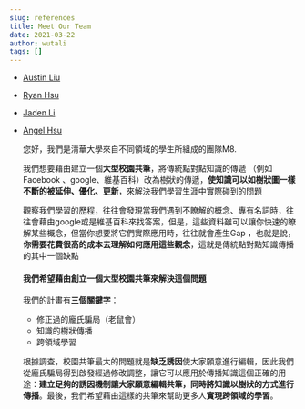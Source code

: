 ```yaml
---
slug: references
title: Meet Our Team
date: 2021-03-22
author: wutali
tags: []
---
```

* [Austin Liu](https://www.instagram.com/astn.0820_/)
* [Ryan Hsu](https://www.instagram.com/astn.0820_/)
* [Jaden Li](https://www.instagram.com/ryan.rryyaann/)
* [Angel Hsu](https://www.instagram.com/anchihsu_0120/)

  您好，我們是清華大學來自不同領域的學生所組成的團隊M8.

  我們想要藉由建立一個**大型校園共筆**，將傳統點對點知識的傳遞 （例如Facebook 、google、維基百科）改為樹狀的傳遞，**使知識可以如樹狀圖一樣不斷的被延伸、優化、更新**，來解決我們學習生涯中實際碰到的問題

  觀察我們學習的歷程，往往會發現當我們遇到不瞭解的概念、專有名詞時，往往會藉由google或是維基百科來找答案，但是，這些資料雖可以讓你快速的瞭解某些概念，但當你想要將它們實際應用時，往往就會產生Gap ，也就是說，**你需要花費很高的成本去理解如何應用這些觀念**，這就是傳統點對點知識傳播的其中一個缺點  

  #### 我們希望藉由創立一個大型校園共筆來解決這個問題

  我們的計畫有**三個關鍵字**：

  * 修正過的龐氏騙局（老鼠會）
  * 知識的樹狀傳播
  * 跨領域學習

  根據調查，校園共筆最大的問題就是**缺乏誘因**使大家願意進行編輯，因此我們從龐氏騙局得到啟發經過修改調整，讓它可以應用於傳播知識這個正確的用途：**建立足夠的誘因機制讓大家願意編輯共筆，同時將知識以樹狀的方式進行傳播**。最後，我們希望藉由這樣的共筆來幫助更多人**實現跨領域的學習**。